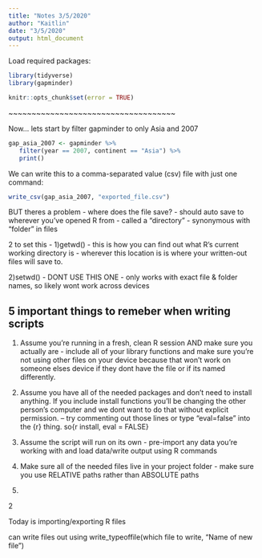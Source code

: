 ```yaml
---
title: "Notes 3/5/2020"
author: "Kaitlin"
date: "3/5/2020"
output: html_document
---
```


Load required packages:

```r
library(tidyverse)
library(gapminder)
```

<!-- The following chunk allows errors when knitting -->

```r
knitr::opts_chunk$set(error = TRUE)
```

~~~~~~~~~~~~~~~~~~~~~~~~~~~~~~~~~~~~


Now... lets start by filter gapminder to only Asia and 2007

```r
gap_asia_2007 <- gapminder %>%
   filter(year == 2007, continent == "Asia") %>% 
   print()
```


We can write this to a comma-separated value (csv) file with just one command:
```r
write_csv(gap_asia_2007, "exported_file.csv")
```

BUT theres a problem - where does the file save?
- should auto save to wherever you've opened R from
- called a "directory" - synonymous with "folder" in files 

2 to set this - 
1)getwd() - this is how you can find out what R's current working directory is - wherever this location is is where your written-out files will save to.

2)setwd() - DONT USE THIS ONE - only works with exact file & folder names, so likely wont work across devices

## 5 important things to remeber when writing scripts
1) Assume you're running in a fresh, clean R session AND make sure you actually are - include all of your library functions and make sure you're not using other files on your device because that won't work on someone elses device if they dont have the file or if its named differently.

2) Assume you have all of the needed packages and don't need to install anything. If you include install functions you'll be changing the other person's computer and we dont want to do that without explicit permission. -- try commenting out those lines or type "eval=false" into the {r} thing. so{r install, eval = FALSE}

3) Assume the script will run on its own - pre-import any data you're working with and load data/write output using R commands

4) Make sure all of the needed files live in your project folder - make sure you use RELATIVE paths rather than ABSOLUTE paths

5)

2

Today is importing/exporting R files

can write files out using 
write_typeoffile(which file to write, "Name of new file")

